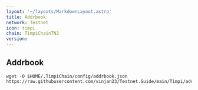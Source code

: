 ```yaml
---
layout: '~/layouts/MarkdownLayout.astro'
title: Addrbook
network: Testnet
icon: timpi
chain: TimpiChainTN2
version: 
---
```

## Addrbook

```
wget -O $HOME/.TimpiChain/config/addrbook.json https://raw.githubusercontent.com/vinjan23/Testnet.Guide/main/Timpi/addrbook.json
```
